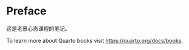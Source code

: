# Preface {.unnumbered}

这是老景心态课程的笔记。

To learn more about Quarto books visit <https://quarto.org/docs/books>.
